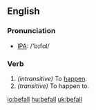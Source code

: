 ==English==
=== Pronunciation ===
*[[w:IPA|IPA]]: /'bɪfɑl/

===Verb===
{{irregverb|'''to befall'''|'''[[befalls]]'''|'''[[befell]]'''|'''[[befallen]]'''|'''[[befalling]]'''}}

#''(intransitive)'' To [[happen]].
#''(transitive)'' To happen to.

[[io:befall]]
[[hu:befall]]
[[uk:befall]]